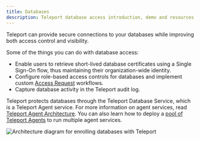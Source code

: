 ```yaml
---
title: Databases
description: Teleport database access introduction, demo and resources.
---
```


Teleport can provide secure connections to your databases while improving both
access control and visibility.

Some of the things you can do with database access:

- Enable users to retrieve short-lived database certificates using a Single Sign-On
  flow, thus maintaining their organization-wide identity.
- Configure role-based access controls for databases and implement custom
  [Access Request](../../admin-guides/access-controls/access-requests/access-requests.mdx) workflows.
- Capture database activity in the Teleport audit log.

Teleport protects databases through the Teleport Database Service, which is a
Teleport Agent service. For more information on agent services, read [Teleport
Agent Architecture](../../reference/architecture/agents.mdx). You can also learn how to
deploy a [pool of Teleport Agents](../agents/introduction.mdx) to run multiple
agent services.

![Architecture diagram for enrolling databases with Teleport](../../../img/database-access/architecture.svg)

<DocCardList />
